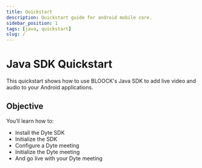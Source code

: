 ```yaml
---
title: Quickstart
description: Quickstart guide for android mobile core.
sidebar_position: 1
tags: [java, quickstart]
slug: /
---
```



# Java SDK Quickstart

This quickstart shows how to use BLOOCK's Java SDK to add live video and
audio to your Android applications.

## Objective

You’ll learn how to:

- Install the Dyte SDK
- Initialize the SDK
- Configure a Dyte meeting
- Initialize the Dyte meeting
- And go live with your Dyte meeting

